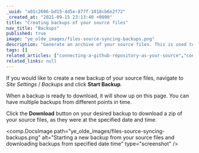 ```yaml
---
_uuid: "a01c2606-bd15-4d5e-877f-1018cb6e2f72"
_created_at: "2021-09-15 23:13:40 +0000"
title: "Creating backups of your source files"
nav_title: "Backups"
published: true
image: "ye_olde_images/files-source-syncing-backups.png"
description: "Generate an archive of your source files. This is used to protect unintentional deletions when changing repositories/branches on a site."
tags: []
related_articles: ["connecting-a-github-repository-as-your-source","connecting-a-gitlab-respository-as-your-source","connecting-a-self-hosted-gitlab-repository-as-your-source","connecting-a-bitbucket-respository-as-your-source","create-a-site-with-direct-upload"]
related_links: null
---
```


If you would like to create a new backup of your source files, navigate to *Site Settings* / *Backups* and click **Start Backup**.

When a backup is ready to download, it will show up on this page. You can have multiple backups from different points in time.

Click the **Download** button on your desired backup to download a zip of your source files, as they were at the specified date and time.

<comp.DocsImage path="ye_olde_images/files-source-syncing-backups.png" alt="Starting a new backup from your source files and downloading backups from specified date time" type="screenshot" />
